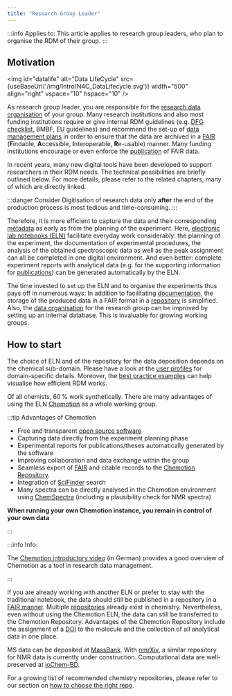 ```yaml
---
title: "Research Group Leader"
---
```



:::info Applies to:
This article applies to research group leaders, who plan to organise the RDM of their group.
:::

## Motivation

<img id="datalife" alt="Data LifeCycle" src={useBaseUrl('/img/Intro/N4C_DataLifecycle.svg')} width="500" align="right" vspace="10" hspace="10" />

As research group leader, you are responsible for the [research data organisation](/docs/data/data_organisation) of your group. Many research institutions and also most funding institutions require or give internal RDM guidelines (e.g. [DFG checklist](https://www.dfg.de/download/pdf/foerderung/grundlagen_dfg_foerderung/forschungsdaten/forschungsdaten_checkliste_de.pdf), BMBF, EU guidelines) and recommend the set-up of [data management plans](/docs/data/dmp) in order to ensure that the data are archived in a [FAIR](/docs/topics/fair) (**F**indable, **A**ccessible, **I**nteroperable, **R**e-usable) manner. Many funding institutions encourage or even enforce the [publication](/docs/data/data_publication) of FAIR data.

In recent years, many new digital tools have been developed to support researchers in their RDM needs. The technical possibilities are briefly outlined below. For more details, please refer to the related chapters, many of which are directly linked.

:::danger Consider
Digitisation of research data only **after** the end of the production process is most tedious and time-consuming.
:::

Therefore, it is more efficient to capture the data and their corresponding [metadata](/docs/topics/metadata) as early as from the planning of the experiment. Here, [electronic lab notebooks (ELN)](/docs/topics/eln) facilitate everyday work considerably: the planning of the experiment, the documentation of experimental procedures, the analysis of the obtained spectroscopic data as well as the peak assignment can all be completed in one digital environment. And even better: complete experiment reports with analytical data (e.g. for the supporting information for [publications](/docs/data/data_publication)) can be generated automatically by the ELN.

The time invested to set up the ELN and to organise the experiments thus pays off in numerous ways: In addition to facilitating [documentation](/docs/data/data_documentation), the storage of the produced data in a FAIR format in a [repository](/docs/topics/repositories) is simplified. Also, the [data organisation](/docs/data/data_organisation) for the research group can be improved by setting up an internal database. This is invaluable for growing working groups.

## How to start

The choice of ELN and of the repository for the data deposition depends on the chemical sub-domain. Please have a look at the [user profiles](/docs/domains/guide) for domain-specific details.
Moreover, the [best practice examples](/docs/topics/best_practice) can help visualise how efficient RDM works.

Of all chemists, 60 % work synthetically. There are many advantages of using the ELN [Chemotion](https://eln.chemotion.net/home) as a whole working group.

:::tip Advantages of Chemotion

- Free and transparent [open source software](https://github.com/ComPlat/chemotion_ELN)
- Capturing data directly from the experiment planning phase
- Experimental reports for publications/theses automatically generated by the software
- Improving collaboration and data exchange within the group
- Seamless export of [FAIR](/docs/topics/fair) and citable records to the [Chemotion Repository](https://www.chemotion-repository.net/welcome).
- Integration of [SciFinder](https://www.cas.org/solutions/cas-scifinder-discovery-platform/cas-scifinder) search
- Many spectra can be directly analysed in the Chemotion environment using [ChemSpectra](https://eln.chemotion.net/chemspectra-editor) (including a plausibility check for NMR spectra)

**When running your own Chemotion instance, you remain in control of your own data**

:::

:::info Info:

The [Chemotion introductory video](https://www.youtube.com/watch?v=tZHaP6DW-Dw) (in German) provides a good overview of Chemotion as a tool in research data management.

:::

If you are already working with another ELN or prefer to stay with the traditional notebook, the data should still be published in a repository in a [FAIR manner](/docs/topics/fair). Multiple [repositories](/docs/topics/repositories/) already exist in chemistry. Nevertheless, even without using the Chemotion ELN, the data can still be transferred to the Chemotion Repository. Advantages of the Chemotion Repository include the assignment of a [DOI](/docs/topics/pid/#dois) to the molecule and the collection of all analytical data in one place.

MS data can be deposited at [MassBank](https://massbank.eu/MassBank). With [nmrXiv](https://docs.nmrxiv.org/), a similar repository for NMR data is currently under construction. Computational data are well-preserved at [ioChem-BD](https://www.iochem-bd.org/).

For a growing list of recommended chemistry repositories, please refer to our section on [how to choose the right repo](/docs/data/choose_repository).

